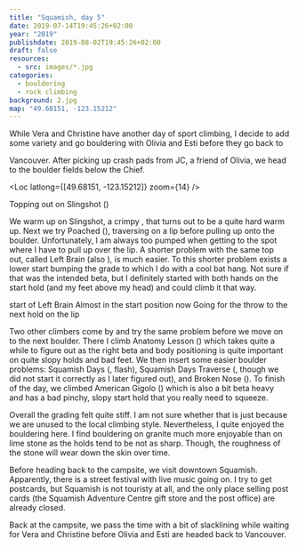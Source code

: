 ```yaml
---
title: "Squamish, day 5"
date: 2019-07-14T19:45:26+02:00
year: "2019"
publishdate: 2019-08-02T19:45:26+02:00
draft: false
resources:
  - src: images/*.jpg
categories:
  - bouldering
  - rock climbing
background: 2.jpg
map: "49.68151, -123.15212"
---
```


While Vera and Christine have another day of sport climbing, I decide to add
some variety and go bouldering with Olivia and Esti before they go back to

Vancouver. After picking up crash pads from JC, a friend of Olivia, we head to the
boulder fields below the Chief.

<!--more-->

<Rimg src="8.jpg" caption="The Chief" />

<Loc latlong={[49.68151, -123.15212]} zoom={14} />

<Rimg src="1.jpg">
  Topping out on Slingshot (<Grade system="V" value="V2" />)
</Rimg>

We warm up on Slingshot, a crimpy <Grade system="V" value="V2" />, that turns out to be a quite hard warm up.
Next we try Poached (<Grade system="V" value="V2" />), traversing on a lip before pulling up onto the
boulder. Unfortunately, I am always too pumped when getting to the spot where
I have to pull up over the lip. A shorter problem with the same top out, called
Left Brain (also <Grade system="V" value="V2" />), is much easier. To this shorter problem exists a lower
start bumping the grade to <Grade system="V" value="V3" /> which I do with a cool bat hang. Not sure if that
was the intended beta, but I definitely started with both hands on the start
hold (and my feet above my head) and could climb it that way.

<Gallery>
  <Rimg src="2.jpg">
    <Grade system="V" value="V3" /> start of Left Brain
  </Rimg>
  <Rimg src="3.jpg" caption="Starting to hand-foot match" />
  <Rimg src="4.jpg" caption="Got the hand foot match" />
  <Rimg src="5.jpg" caption="Starting to turn around" />
  <Rimg src="6.jpg">
    Almost in the <Grade system="V" value="V2" /> start position now
  </Rimg>
  <Rimg src="7.jpg">
    Going for the <Grade system="V" value="V2" /> throw to the next hold on the
    lip
  </Rimg>
</Gallery>

Two other climbers come by and try the same problem before we move on to the
next boulder. There I climb Anatomy Lesson (<Grade system="V" value="V3" />) which takes quite a while to
figure out as the right beta and body positioning is quite important on quite
slopy holds and bad feet. We then insert some easier boulder problems: Squamish
Days (<Grade system="V" value="V0" />, flash), Squamish Days Traverse (<Grade system="V" value="V2" />, though we did not start it
correctly as I later figured out), and Broken Nose (<Grade system="V" value="V2" />). To finish of the day,
we climbed American Gigolo (<Grade system="V" value="V3" />) which is also a bit beta heavy and has a bad
pinchy, slopy start hold that you really need to squeeze.

Overall the grading felt quite stiff. I am not sure whether that is just because
we are unused to the local climbing style. Nevertheless, I quite enjoyed the
bouldering here. I find bouldering on granite much more enjoyable than on lime
stone as the holds tend to be not as sharp. Though, the roughness of the stone
will wear down the skin over time.

Before heading back to the campsite, we visit downtown Squamish. Apparently,
there is a street festival with live music going on. I try to get postcards, but
Squamish is not touristy at all, and the only place selling post cards (the
Squamish Adventure Centre gift store and the post office) are already closed.

<Rimg
  src="12.jpg"
  caption="Bobcaygeon, a Tragically Hip tribute band, playing in Squamish"
/>

Back at the campsite, we pass the time with a bit of slacklining while waiting
for Vera and Christine before Olivia and Esti are headed back to Vancouver.

<Gallery>
  <Rimg src="9.jpg" alt="Me slacklining" />
  <Rimg src="10.jpg" alt="Me slacklining" />
  <Rimg src="11.jpg" alt="Me slacklining" />
</Gallery>

<Nextday />
